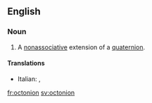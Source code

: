 ==English==

===Noun===
{{wikipedia}}
{{en-noun}}

# {{mathematics}} A [[nonassociative]] extension of a [[quaternion]].

====Translations====
{{trans-top|nonassociative extension of a quaternion}}
* Italian: {{t-|it|ottonione|m}}, {{t+|it|ottetto|m}}
{{trans-mid}}
{{trans-bottom}}

[[fr:octonion]]
[[sv:octonion]]